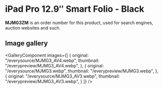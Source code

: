 
# iPad Pro 12.9″ Smart Folio - Black

<Callout type='info' emoji='👉🏻'>**MJMG3ZM** is an order number for this product, used for search engines, auction websites and such.</Callout>

## Image gallery

<GalleryComponent
    images={[
      {
        original: "/everysource/MJMG3_AV4.webp",
        thumbnail: "/everypreview/MJMG3_AV4.webp",
      },
      {
        original: "/everysource/MJMG3.webp",
        thumbnail: "/everypreview/MJMG3.webp",
      },
      {
        original: "/everysource/MJMG3_AV3.webp",
        thumbnail: "/everypreview/MJMG3_AV3.webp",
      }
    ]}
  />
